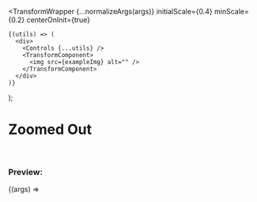 


  <TransformWrapper
    {...normalizeArgs(args)}
    initialScale={0.4}
    minScale={0.2}
    centerOnInit={true}
  >
    {(utils) => (
      <div>
        <Controls {...utils} />
        <TransformComponent>
          <img src={exampleImg} alt="" />
        </TransformComponent>
      </div>
    )}
  </TransformWrapper>
);

<Meta
  title="Examples/Zoomed Out"
  component={TransformWrapper}
  argTypes={argsTypes}
/>

# Zoomed Out

<br />

### Preview:

<Canvas>
  <Story name="Zoomed Out">{(args) => <Template {...args} />}</Story>
</Canvas>

## Component API

<ArgsTable story="Zoomed Out" />
